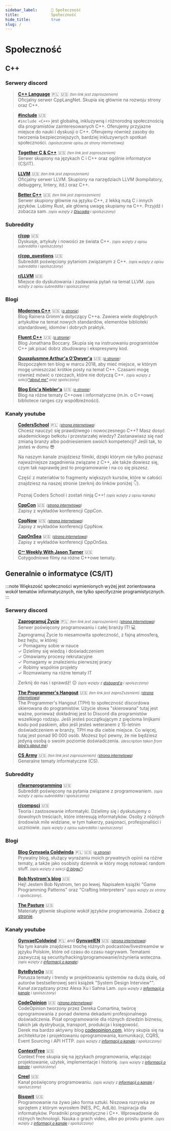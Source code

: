 ```yaml
---
sidebar_label:		👥 Społeczność
title:				Społeczność
hide_title:			true
slug: /
---
```


# Społeczność

## <b>C++</b>

### Serwery discord

> [**C++ Language**](https://discord.gg/VRGPw5JCX5) 🇵🇱  🇺🇸 <small><i>(ten link jest zaproszeniem)</i></small>  
Oficjalny serwer CppLangNet. Skupia się głównie na rozwoju strony oraz C++.

> [**#include**](https://www.includecpp.org/discord/) 🇺🇸  
`#include <C++>` jest globalną, inkluzywną i różnorodną społecznością dla programistów zainteresowanych C++. Oferujemy przyjazne miejsce do nauki i dyskusji o C++. Oferujemy również zasoby do tworzenia bezpieczniejszych, bardziej inkluzywnych spotkań społeczności. <small><i>(spolszczenie opisu ze strony internetowej)</i></small>

> [**Together C & C++**](https://discord.gg/tccpp) 🇺🇸 <small><i>(ten link jest zaproszeniem)</i></small>  
Serwer skupiony na językach C i C++ oraz ogólnie informatyce (CS/IT).

> [**LLVM**](https://discord.gg/GFK3TmG6EQ) 🇺🇸 <small><i>(ten link jest zaproszeniem)</i></small>  
Oficjalny serwer LLVM. Skupiony na narzędziach LLVM (kompilatory, debuggery, lintery, itd.) oraz C++.

> [**Better C++**](https://discord.com/invite/sJJjX8B) 🇺🇸 <small><i>(ten link jest zaproszeniem)</i></small>  
Serwer skupiony głównie na języku C++, z lekką nutą C i innych języków. Lubimy Rust, ale
główną uwagę skupiamy na C++. Przyjdź i zobacza sam. <small><i>(opis wzięty z <a href="https://discadia.com/server/bettercpp/">Discadia</a> i spolszczony)</i></small>

### Subreddity

> [**r/cpp**](https://www.reddit.com/r/cpp) 🇺🇸  
Dyskusje, artykuły i nowości ze świata C++. <small><i>(opis wzięty z opisu subreddita i spolszczony)</i></small>

> [**r/cpp_questions**](https://www.reddit.com/r/cpp_questions) 🇺🇸  
Subreddit poświęciony pytaniom związanym z C++. <small><i>(opis wzięty z opisu subreddita i spolszczony)</i></small>

> [**r/LLVM**](https://www.reddit.com/r/LLVM) 🇺🇸  
Miejsce do dyskutowania i zadawania pytań na temat LLVM. <small><i>(opis wzięty z opisu subreddita i spolszczony)</i></small>

### Blogi

> [**Modernes C++**](https://www.modernescpp.com/) 🇺🇸 <small>(<i><a href="https://www.modernescpp.com/index.php/der-einstieg-in-modernes-c">o stronie</a></i>)</small>  
Blog Rainera Grimm'a dotyczący C++a. Zawiera wiele dogłębnych artykułów na temat nowych standardów, elementów biblioteki standardowej, idomów i dobrych praktyk.

> [**Fluent C++**](https://www.fluentcpp.com/) 🇺🇸 <small><i>(<a href="https://www.fluentcpp.com/about-me/">o stronie</a>)</i></small>  
Blog Jonathana Boccary. Skupia się na instruowaniu programistów C++ jak pisać dobrz zbudowany i ekspresywny kod.

> [**Quuxplusmne Arthur'a O'Dwyer'a**](https://quuxplusone.github.io/blog/) 🇺🇸 <small><i>(<a href="https://quuxplusone.github.io/blog/about/">o stronie</a>)</i></small>  
Rozpocząłem ten blog w marcu 2018, aby mieć miejsce, w którym mogę umieszczać krótkie posty na temat C++.
Czasami mogę również mówić o rzeczach, które nie dotyczą C++. <small><i>(opis wzięty z sekcji<a href="https://quuxplusone.github.io/blog/about/#i-started-this-blog-in-march-201">"about me"</a> oraz spolsczony)</i></small>

> [**Blog Eric'a Niebler'a**](https://ericniebler.com/about/) 🇺🇸 <small><i>(<a href="https://ericniebler.com/about/">o stronie</a>)</i></small>  
Blog na różne tematy C++owe i informatyczne (m.in. o C++owej bibliotece ranges czy współbieżności).

### Kanały youtube

> [**CodersSchool**](https://www.youtube.com/@CodersSchool) 🇵🇱 <small><i>(<a href="https://coders.school/">strona internetowa</a>)</i></small>  
Chcesz nauczyć się prawdziwego i nowoczesnego C++? Masz dosyć akademickiego bełkotu i przestarzałej wiedzy? Zastanawiasz się nad zmianą branży albo podniesieniem swoich kompetencji? Jeśli tak, to jesteś w domu 😎
>
>Na naszym kanale znajdziesz filmiki, dzięki którym nie tylko poznasz najważniejsze zagadnienia związane z C++, ale także dowiesz się, czym tak naprawdę jest to programowanie i na co się piszesz.
>
>Część z materiałów to fragmenty większych kursów, które w całości znajdziesz na naszej stronie (zerknij do linków poniżej 👇).
>
>Poznaj Coders School i zostań ninją C++! <small><i>(opis wzięty z opisu kanału)</i></small>

> [**CppCon**](https://www.youtube.com/@CppCon) 🇺🇸 <small><i>(<a href="https://cppcon.org">strona internetowa</a>)</i></small>  
Zapisy z wykładów konferencji CppCon.

> [**CppNow**](https://www.youtube.com/@BoostCon) 🇺🇸 <small><i>(<a href="https://cppnow.org">strona internetowa</a>)</i></small>  
Zapisy z wykładów konferencji CppNow.

> [**CppOnSea**](https://www.youtube.com/@cpponsea2834) 🇺🇸 <small><i>(<a href="https://cpponsea.uk/">strona internetowa</a>)</i></small>  
Zapisy z wykładów konferencji CppOnSea.

> [**Cᐩᐩ Weekly With Jason Turner**](https://www.youtube.com/@cppweekly) 🇺🇸  
Cotygodniowe filmy na różne C++owe tematy.

## <b>Generalnie o informatyce (CS/IT)</b>

:::note
Większość społeczności wymienionych wyżej jest zorientowana wokół tematów informatycznych, nie tylko specifycznie programistycznych.
:::

### Serwery discord

> [**Zaprogramuj Życie**](https://discord.gg/Zd5xV7RDHd) 🇵🇱 <small><i>(ten link jest zaproszeniem)</i></small> <small><i>(<a href="https://zaprogramujzycie.pl/">strona internetowa</a>)</i></small>  
Serwer poświęcony programowaniu i całej branży IT! 💻  
Zaprogramuj Życie to niesamowita społeczność, z fajną atmosferą, bez hejtu, w której:  
✓ Pomagamy sobie w nauce  
✓ Dzielimy się wiedzą i doświadczeniem  
✓ Omawiamy procesy rekrutacyjne  
✓ Pomagamy w znalezieniu pierwszej pracy  
✓ Robimy wspólnie projekty  
✓ Rozmawiamy na różne tematy IT  
>
> Zerknij do nas i sprawdź! 😉 <small><i>(opis wzięty z <a href="https://disboard.org/server/747549818938851384">disboard'a</a> i spolszczony)</i></small>

> [**The Programmer's Hangout**](https://discord.com/invite/programming) 🇺🇸 <small><i>(ten link jest zaproZszeniem)</i></small> <small><i>(<a href="https://theprogrammershangout.com/">strona internetowa</a>)</i></small>  
The Programmer's Hangout (TPH) to społeczność discordowa skierowana do programistów.
Użycie słowa "skierowana" tutaj jest ważne, ponieważ dokładniej jest to Discord dla programistów wszelkiego rodzaju.
Jeśli jesteś początkującym z pięcioma linijkami kodu pod paskiem, albo jeśli jesteś weteranem z 15-letnim doświadczeniem w branży, TPH ma dla ciebie miejsce.
Co więcej, tutaj jest ponad 90 000 osób. Możesz być pewny, że nie będziesz jedyną osobą o swoim poziomie doświadczenia. <small><i>(description taken from <a href="https://theprogrammershangout.com/about">blog's about me</a>)</i></small>

> [**CS Army**](https://discord.com/invite/sU2fur9) 🇺🇸 <small><i>(ten link jest zaproszeniem)</i></small> <small><i>(<a href="https://theprogrammershangout.com/">strona internetowa</a>)</i></small>  
Generalne tematy informatyczne (CS).

### Subreddity

> [**r/learnprogramming**](https://www.reddit.com/r/learnprogramming) 🇺🇸  
Subreddit poświęcony na pytania związane z programowaniem. <small><i>(opis wzięty z opisu subreddita i spolszczony)</i></small>

> [**r/compsci**](https://www.reddit.com/r/compsci) 🇺🇸  
Teoria i zastosowanie informatyki.
Dzielimy się i dyskutujemy o dowolnych treściach, które interesują informatyków.
Osoby z różnych środowisk mile widziane, w tym hakerzy, pasjonaci, profesjonaliści i uczniowie. <small><i>(opis wzięty z opisu subreddita i spolszczony)</i></small>

### Blogi

> [**Blog Gynvaela Coldwinda**](https://gynvael.coldwind.pl/?blog=1&lang=pl) 🇵🇱  🇺🇸 <small>(<i><a href="https://gynvael.coldwind.pl/?id=51">o stronie</a></i>)</small>  
Prywatny blog, służący wyrażaniu moich prywatnych opinii na różne tematy,
a także jako osobisty dziennik w który mogę notować random stuff. <small><i>(opis wzięty z sekcji <a href="https://gynvael.coldwind.pl/?id=51">O blogu"</a>)</i></small>

> [**Bob Nystrom's blog**](https://journal.stuffwithstuff.com/) 🇺🇸  
Hej! Jestem Bob Nystrom, ten po lewej.
Napisałem książki "Game Programming Patterns" oraz "Crafting Interpreters" <small><i>(opis wzięty ze strony i spolsczony)</i></small>.

> [**The Pasture**](https://thephd.dev) 🇺🇸  
Materiały głównie skupione wokół języków programowania. Zobacz <a href="https://thephd.dev/about/">o stronie</a>.

### Kanały youtube

> [**GynvaelColdwind**](https://www.youtube.com/@GynvaelColdwind) 🇵🇱 and [**GynvaelEN**](https://www.youtube.com/@GynvaelEN) 🇺🇸 <small><i>(<a href="https://gynvael.coldwind.pl/">strona internetowa</a>)</i></small>  
Na tym kanale znajdziesz trochę różnych podcastów/livestreamów w języku Polskim, które od czasu do czasu nagrywam.
Tematami zazwyczaj są security/hacking/programowanie/inżynieria wsteczna. <small><i>(opis wzięty z <a href="https://www.youtube.com/@GynvaelColdwind/about">informacji o kanale</a>)</i></small>

> [**ByteByteGo**](https://www.youtube.com/@ByteByteGo) 🇺🇸  
Porusza tematy i trendy w projektowaniu systemów na dużą skalę, od autorów bestsellerowej serii książek "System Design Interview"".
Kanał zarządzany przez Alexa Xu i Sahna Lam. <small><i>(opis wzięty z <a href="https://www.youtube.com/@ByteByteGo/about">informacji o kanale</a> i spolszczony)</i></small>

> [**CodeOpinion**](https://www.youtube.com/@CodeOpinion) 🇺🇸 <small><i>(<a href="https://codeopinion.com">strona internetowa</a>)</i></small>  
CodeOpinion tworzony przez Dereka Comartina, twórcę oprogramowania z ponad dwiema dekadami profesjonalnego doświadczenia.
Pisał oprogramowanie dla różnych dziedzin biznesu, takich jak dystrybucja, transport, produkcja i księgowość.  
Derek ma bardzo aktywny blog <a href="https://codeopinion.com">codeopinion.com</a>, który skupia się na architekturze i projektowaniu oprogramowania, komunikacji, CQRS,
Event Sourcing i API HTTP. <small><i>(opis wzięty z <a href="https://www.youtube.com/@CodeOpinion/about">informacji o kanale</a> i spolszczony)</i></small>

> [**ContextFree**](https://www.youtube.com/@ContextFree) 🇺🇸  
Context Free skupia się na językach programowania,
włączając projektowanie, użytek, implementacje i historię. <small><i>(opis wzięty z <a href="https://www.youtube.com/@ContextFree/about">informacji o kanale</a> i spolszczony)</i></small>

> [**Creel**](https://www.youtube.com/@WhatsACreel) 🇺🇸  
Kanał poświęcony programowaniu. <small><i>(opis wzięty z <a href="https://www.youtube.com/@WhatsACreel/about">informacji o kanale</a> i spolszczony)</i></small>

> [**Bisqwit**](https://www.youtube.com/@Bisqwit) 🇺🇸  
Programowanie na żywo jako forma sztuki. Niszowa rozrywka ze sprzętem z którym wyrosłem (NES, PC, AdLib).
Inspiracja dla informatyków. Poradniki programistyczne i C++.
Wprowadzenie do różnych technologii. Nauka o grach video, albo po prostu granie. <small><i>(opis wzięty z <a href="https://www.youtube.com/@WhatsACreel/about">informacji o kanale</a> i spolszczony)</i></small>
